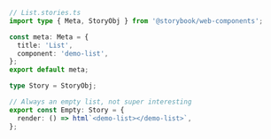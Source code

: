 ```ts
// List.stories.ts
import type { Meta, StoryObj } from '@storybook/web-components';

const meta: Meta = {
  title: 'List',
  component: 'demo-list',
};
export default meta;

type Story = StoryObj;

// Always an empty list, not super interesting
export const Empty: Story = {
  render: () => html`<demo-list></demo-list>`,
};
```
